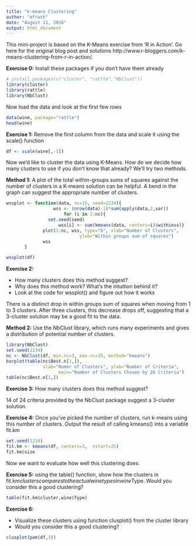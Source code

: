---
title: "k-means Clustering"
author: "mfrush"
date: "August 11, 2016"
output: html_document
---

This mini-project is based on the K-Means exercise from 'R in Action'. Go here for the original blog post and solutions http://www.r-bloggers.com/k-means-clustering-from-r-in-action/. 

__Exercise 0:__ Install these packages if you don't have them already
```{r,warning=FALSE,message=FALSE}
# install.packages(c("cluster", "rattle","NbClust"))
library(cluster)
library(rattle)
library(NbClust)
```

Now load the data and look at the first few rows
```{r}
data(wine, package="rattle")
head(wine)
```

__Exercise 1:__ Remove the first column from the data and scale it using the scale() function
```{r}
df <- scale(wine[,-1])
```

Now we'd like to cluster the data using K-Means. How do we decide how many clusters to use if you don't know that already? We'll try two methods.

__Method 1:__ A plot of the total within-groups sums of squares against the number of clusters in a K-means solution can be helpful. A bend in the graph can suggest the appropriate number of clusters. 

```{r}
wssplot <- function(data, nc=15, seed=1234){
	              wss <- (nrow(data)-1)*sum(apply(data,2,var))
               	      for (i in 2:nc){
		        set.seed(seed)
	                wss[i] <- sum(kmeans(data, centers=i)$withinss)}
		      plot(1:nc, wss, type="b", xlab="Number of Clusters",
	                        ylab="Within groups sum of squares")
		      wss
	   }

wssplot(df)
```

__Exercise 2:__

* How many clusters does this method suggest?
* Why does this method work? What's the intuition behind it?
* Look at the code for wssplot() and figure out how it works

There is a distinct drop in within groups sum of squares when moving from 1 to 3 clusters. After three clusters, this decrease drops off, suggesting that a 3-cluster solution may be a good fit to the data. 

__Method 2:__ Use the NbClust library, which runs many experiments and gives a distribution of potential number of clusters.

```{r}
library(NbClust)
set.seed(1234)
nc <- NbClust(df, min.nc=2, max.nc=15, method="kmeans")
barplot(table(nc$Best.n[1,]),
	          xlab="Numer of Clusters", ylab="Number of Criteria",
		            main="Number of Clusters Chosen by 26 Criteria")
table(nc$Best.n[1,])
```

__Exercise 3:__ How many clusters does this method suggest?

14 of 24 criteria provided by the NbClust package suggest a 3-cluster solution. 

__Exercise 4:__ Once you've picked the number of clusters, run k-means using this number of clusters. Output the result of calling kmeans() into a variable fit.km

```{r}
set.seed(1234)
fit.km <- kmeans(df, centers=3,  nstart=25)
fit.km$size
```

Now we want to evaluate how well this clustering does.

__Exercise 5:__ using the table() function, show how the clusters in fit.km$clusters compares to the actual wine types in wine$Type. Would you consider this a good clustering?

```{r}
table(fit.km$cluster,wine$Type)
```
__Exercise 6:__

* Visualize these clusters using  function clusplot() from the cluster library
* Would you consider this a good clustering?

```{r}
clusplot(pam(df,3))
```
